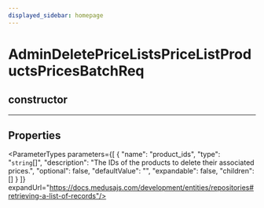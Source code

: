 ```yaml
---
displayed_sidebar: homepage
---
```



# AdminDeletePriceListsPriceListProductsPricesBatchReq

## constructor

___

## Properties

<ParameterTypes parameters={[
  {
    "name": "product_ids",
    "type": "`string`[]",
    "description": "The IDs of the products to delete their associated prices.",
    "optional": false,
    "defaultValue": "",
    "expandable": false,
    "children": []
  }
]} expandUrl="https://docs.medusajs.com/development/entities/repositories#retrieving-a-list-of-records"/>
